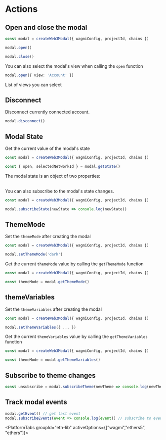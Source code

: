 

# Actions

## Open and close the modal

```ts
const modal = createWeb3Modal({ wagmiConfig, projectId, chains })

modal.open()

modal.close()
```

You can also select the modal's view when calling the `open` function

```ts
modal.open({ view: 'Account' })
```

List of views you can select

<Table
  headers={['Variable', 'Description']}
  data={[
    {
      variable: { code: 'Connect' },
      description: 'Principal view of the modal - default view when disconnected'
    },
    {
      variable: { code: 'Account' },
      description: 'User profile - default view when connected'
    },
    {
      variable: { code: 'All wallets' },
      description: 'Shows the list of all available wallets'
    },
    {
      variable: { code: 'Networks' },
      description:
        'List of available networks - you can select and target a specific network before connecting'
    },
    {
      variable: { code: 'WhatIsANetwork' },
      description: '"What is a network" onboarding view'
    },
    {
      variable: { code: 'WhatIsAWallet' },
      description: '"What is a wallet" onboarding view'
    }
  ]}
/>

## Disconnect

Disconnect currently connected account. 

```ts
modal.disconnect()
```

## Modal State

Get the current value of the modal's state

```ts
const modal = createWeb3Modal({ wagmiConfig, projectId, chains })

const { open, selectedNetworkId } = modal.getState()
```

The modal state is an object of two properties:

<Table
  headers={['Property', 'Description', 'Type']}
  data={[
    {
      variable: { code: 'open' },
      description: 'Open state will be true when the modal is open and false when closed.',
      type: { code: 'boolean' }
    },
    {
      variable: { code: 'selectedNetworkId' },
      description: 'The current chain id selected by the user',
      type: { code: 'number' }
    }
  ]}
/>

You can also subscribe to the modal's state changes.

```ts
const modal = createWeb3Modal({ wagmiConfig, projectId, chains })

modal.subscribeState(newState => console.log(newState))
```

## ThemeMode

Set the `themeMode` after creating the modal

```ts
const modal = createWeb3Modal({ wagmiConfig, projectId, chains })

modal.setThemeMode('dark')
```

Get the current `themeMode` value by calling the `getThemeMode` function

```ts
const modal = createWeb3Modal({ wagmiConfig, projectId, chains })

const themeMode = modal.getThemeMode()
```

## themeVariables

Set the `themeVariables` after creating the modal

```ts
const modal = createWeb3Modal({ wagmiConfig, projectId, chains })

modal.setThemeVariables({ ... })
```

Get the current `themeVariables` value by calling the `getThemeVariables` function

```ts
const modal = createWeb3Modal({ wagmiConfig, projectId, chains })

const themeMode = modal.getThemeVariables()
```

## Subscribe to theme changes

```ts
const unsubscribe = modal.subscribeTheme(newTheme => console.log(newTheme))
```

## Track modal events

```ts
modal.getEvent() // get last event
modal.subscribeEvents(event => console.log(event)) // subscribe to events
```


<PlatformTabs groupId="eth-lib" activeOptions={["wagmi","ethers5", "ethers"]}>
<PlatformTabItem value="wagmi">

<WagmiActions/>

</PlatformTabItem>
<PlatformTabItem value="ethers5">

<Ethers5Actions/>

</PlatformTabItem>
<PlatformTabItem value="ethers">

<EthersActions/>

</PlatformTabItem>
</PlatformTabs>
